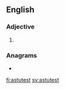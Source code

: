 ==English==

===Adjective===
{{head|en|adjective superlative form}}

# {{en-superlative of|astute}}

===Anagrams===
* {{l|en|statutes}}

[[fi:astutest]]
[[sv:astutest]]